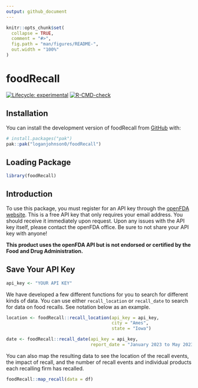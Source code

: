 ```yaml
---
output: github_document
---
```


<!-- README.md is generated from README.Rmd. Please edit that file -->

```r
knitr::opts_chunk$set(
  collapse = TRUE,
  comment = "#>",
  fig.path = "man/figures/README-",
  out.width = "100%"
)
```

# foodRecall

<!-- badges: start -->
[![Lifecycle: experimental](https://img.shields.io/badge/lifecycle-experimental-orange.svg)](https://lifecycle.r-lib.org/articles/stages.html#experimental)
[![R-CMD-check](https://github.com/loganjohnson0/newfoodRecall/actions/workflows/R-CMD-check.yaml/badge.svg)](https://github.com/loganjohnson0/newfoodRecall/actions/workflows/R-CMD-check.yaml)
<!-- badges: end -->

## Installation

You can install the development version of foodRecall from [GitHub](https://github.com/) with:

``` r
# install.packages("pak")
pak::pak("loganjohnson0/foodRecall")
```

## Loading Package


``` r 
library(foodRecall)
```

## Introduction
To use this package, you must register for an API key through the [openFDA website](https://open.fda.gov/apis/authentication/). This is a free API key that only requires your email address. You should receive it immediately upon request. Upon any issues with the API key itself, please contact the openFDA office. Be sure to not share your API key with anyone!

<b>This product uses the openFDA API but is not endorsed or certified by the Food and Drug Administration.</b>

## Save Your API Key
```r
api_key <- "YOUR API KEY"
```

We have developed a few different functions for you to search for different kinds of data. You can use either `recall_location` or `recall_date` to search for data on food recalls. See notation below as an example.

```r
location <- foodRecall::recall_location(api_key = api_key, 
                                        city = "Ames", 
                                        state = "Iowa")

date <- foodRecall::recall_date(api_key = api_key,
                                report_date = "January 2023 to May 2023")
```

You can also map the resulting data to see the location of the recall events, the impact of recall, and the number of recall events and individual products each recalling firm has recalled.

```r
foodRecall::map_recall(data = df)
```
